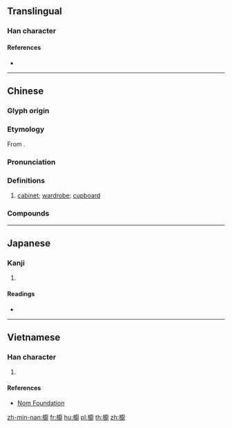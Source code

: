 {{character info/new}}
{{also|橱|櫉}}
==Translingual==

===Han character===
{{Han char|rn=75|rad=木|as=15|sn=19|four=40940|canj=DIGI|ids=⿰木廚}}

====References====
* {{Han ref|kx=0561.111|hdz=21315.050|uh=6AE5|ud=27365|bh=C36F|bd=50031}}

----

==Chinese==
{{zh-forms|s=橱}}

===Glyph origin===
{{Han etym}}

===Etymology===
From {{och-l|廚}}.

===Pronunciation===
{{zh-pron
|m=chú,er=y
|c=cyu4
|mc=
|oc=y
|ma=
|cat=n
}}

===Definitions===
{{zh-hanzi}}

# [[cabinet]]; [[wardrobe]]; [[cupboard]]

===Compounds===
{{zh-der|兩腳書櫥|壁櫥|櫥窗設計|櫥窗|書櫥|時事櫥窗|民主櫥窗|櫃櫥|櫥櫃|衣櫥}}

----

==Japanese==

===Kanji===
{{ja-kanji|grade=|rs=木15}}

# {{defn|lang=ja|sort=木15}}

====Readings====
* {{ja-readings|on=[[ちゅ]] (chu)|kun=[[ひつ]] (hitsu)}}

----

==Vietnamese==

===Han character===
{{vi-readings|rs=木15| hanviet = trù}}

# {{defn|lang=vi|sort=木15}}

====References====
*[http://nomfoundation.org/common/nom_details.php?codepoint=6ae5 Nom Foundation]

[[zh-min-nan:櫥]]
[[fr:櫥]]
[[hu:櫥]]
[[pl:櫥]]
[[th:櫥]]
[[zh:櫥]]